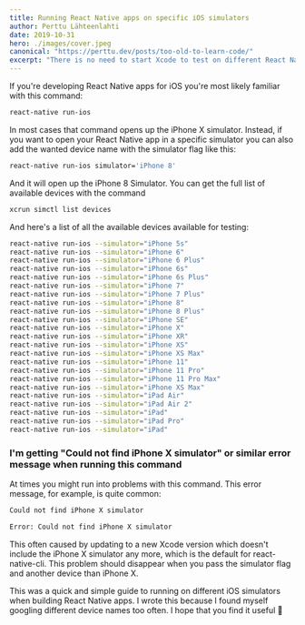 ```yaml
---
title: Running React Native apps on specific iOS simulators
author: Perttu Lähteenlahti
date: 2019-10-31
hero: ./images/cover.jpeg
canonical: "https://perttu.dev/posts/too-old-to-learn-code/"
excerpt: "There is no need to start Xcode to test on different React Native apps on different device simulators. You can do that easily with the simulator flag."
---
```


If you're developing React Native apps for iOS you're most likely familiar with this command:

```bash
react-native run-ios
```

In most cases that command opens up the iPhone X simulator. Instead, if you want to open your React Native app in a specific simulator you can also add the wanted device name with the simulator flag like this:

```bash
react-native run-ios simulator='iPhone 8'
```

And it will open up the iPhone 8 Simulator. You can get the full list of available devices with the command

```bash
xcrun simctl list devices
```

And here's a list of all the available devices available for testing:

```bash
react-native run-ios --simulator="iPhone 5s"
react-native run-ios --simulator="iPhone 6"
react-native run-ios --simulator="iPhone 6 Plus"
react-native run-ios --simulator="iPhone 6s"
react-native run-ios --simulator="iPhone 6s Plus"
react-native run-ios --simulator="iPhone 7"
react-native run-ios --simulator="iPhone 7 Plus"
react-native run-ios --simulator="iPhone 8"
react-native run-ios --simulator="iPhone 8 Plus"
react-native run-ios --simulator="iPhone SE"
react-native run-ios --simulator="iPhone X"
react-native run-ios --simulator="iPhone XR"
react-native run-ios --simulator="iPhone XS"
react-native run-ios --simulator="iPhone XS Max"
react-native run-ios --simulator="iPhone 11"
react-native run-ios --simulator="iPhone 11 Pro"
react-native run-ios --simulator="iPhone 11 Pro Max"
react-native run-ios --simulator="iPhone XS Max"
react-native run-ios --simulator="iPad Air"
react-native run-ios --simulator="iPad Air 2"
react-native run-ios --simulator="iPad"
react-native run-ios --simulator="iPad Pro"
react-native run-ios --simulator="iPad"

```

### I'm getting "Could not find iPhone X simulator" or similar error message when running this command

At times you might run into problems with this command. This error message, for example, is quite common:

```bash
Could not find iPhone X simulator

Error: Could not find iPhone X simulator
```

This often caused by updating to a new Xcode version which doesn't include the iPhone X simulator any more, which is the default for react-native-cli. This problem should disappear when you pass the simulator flag and another device than iPhone X.

This was a quick and simple guide to running on different iOS simulators when building React Native apps. I wrote this because I found myself googling different device names too often. I hope that you find it useful 🙂
